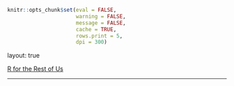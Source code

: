 ```r
knitr::opts_chunk$set(eval = FALSE, 
                      warning = FALSE,
                      message = FALSE,
                      cache = TRUE,
                      rows.print = 5,
                      dpi = 300)
```

layout: true
  
<div class="dk-footer">
<span>
<a href="https://rfortherestofus.com/" target="_blank">R for the Rest of Us
</a>
</span>
</div> 

---